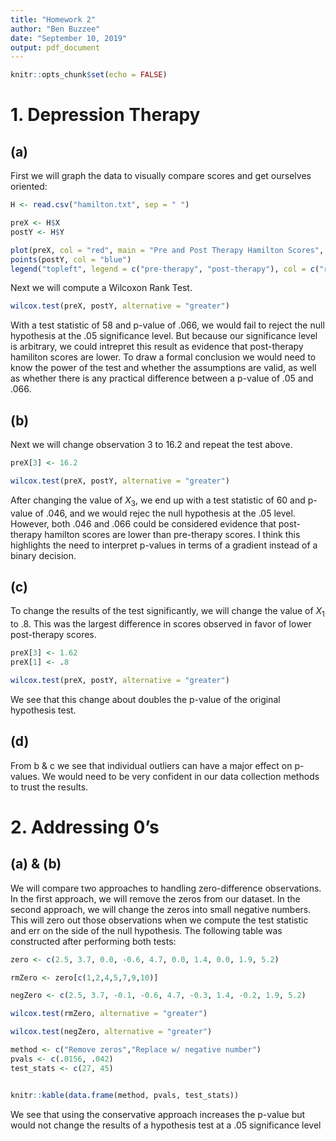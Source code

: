 ```yaml
---
title: "Homework 2"
author: "Ben Buzzee"
date: "September 10, 2019"
output: pdf_document
---
```


```r
knitr::opts_chunk$set(echo = FALSE)
```




# 1. Depression Therapy


## (a)

First we will graph the data to visually compare scores and get ourselves oriented:

```r
H <- read.csv("hamilton.txt", sep = " ")

preX <- H$X
postY <- H$Y

plot(preX, col = "red", main = "Pre and Post Therapy Hamilton Scores", ylab = "score")
points(postY, col = "blue")
legend("topleft", legend = c("pre-therapy", "post-therapy"), col = c("red", "blue"), pch = 1)

```

Next we will compute a Wilcoxon Rank Test.

```r
wilcox.test(preX, postY, alternative = "greater")
```

With a test statistic of 58 and p-value of .066, we would fail to reject the null hypothesis at the .05 significance level. But because our significance level is arbitrary, we could intrepret this result as evidence that post-therapy hamiliton scores are lower. To draw a formal conclusion we would need to know the power of the test and whether the assumptions are valid, as well as whether there is any practical difference between a p-value of .05 and .066.

## (b)

Next we will change observation 3 to 16.2 and repeat the test above.

```r
preX[3] <- 16.2
```



```r
wilcox.test(preX, postY, alternative = "greater")
```

After changing the value of $X_3$, we end up with a test statistic of 60 and p-value of .046, and we would rejec the null hypothesis at the .05 level. However, both .046 and .066 could be considered evidence that post-therapy hamilton scores are lower than pre-therapy scores. I think this highlights the need to interpret p-values in terms of a gradient instead of a binary decision.

## (c)

To change the results of the test significantly, we will change the value of $X_1$ to .8. This was the largest difference in scores observed in favor of lower post-therapy scores. 
```r
preX[3] <- 1.62
preX[1] <- .8

wilcox.test(preX, postY, alternative = "greater")
```

We see that this change about doubles the p-value of the original hypothesis test. 


## (d)

From b & c we see that individual outliers can have a major effect on p-values. We would need to be very confident in our data collection methods to trust the results.


# 2. Addressing 0's


## (a) & (b)

We will compare two approaches to handling zero-difference observations. In the first approach, we will remove the zeros from our dataset. In the second approach, we will change the zeros into small negative numbers. This will zero out those observations when we compute the test statistic and err on the side of the null hypothesis. The following table was constructed after performing both tests:
```r
zero <- c(2.5, 3.7, 0.0, -0.6, 4.7, 0.0, 1.4, 0.0, 1.9, 5.2)

rmZero <- zero[c(1,2,4,5,7,9,10)]

negZero <- c(2.5, 3.7, -0.1, -0.6, 4.7, -0.3, 1.4, -0.2, 1.9, 5.2)

wilcox.test(rmZero, alternative = "greater")

```



```r
wilcox.test(negZero, alternative = "greater")
```



```r
method <- c("Remove zeros","Replace w/ negative number")
pvals <- c(.0156, .042)
test_stats <- c(27, 45)


knitr::kable(data.frame(method, pvals, test_stats))
```


We see that using the conservative approach increases the p-value but would not change the results of a hypothesis test at a .05 significance level
